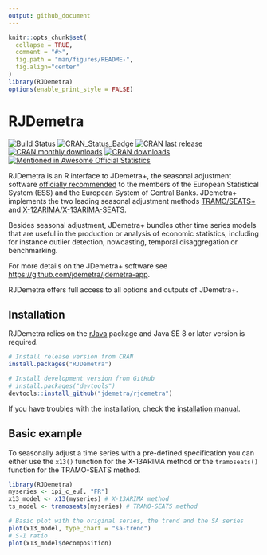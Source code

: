 ```yaml
---
output: github_document
---
```


<!-- README.md is generated from README.Rmd. Please edit that file -->

```r
knitr::opts_chunk$set(
  collapse = TRUE,
  comment = "#>",
  fig.path = "man/figures/README-",
  fig.align="center"
)
library(RJDemetra)
options(enable_print_style = FALSE)
```

# RJDemetra <img src="man/figures/logo.png" align="right" alt="" />

[![Build Status](https://api.travis-ci.com/jdemetra/rjdemetra.svg?branch=master)](https://travis-ci.com/jdemetra/rjdemetra)
[![CRAN_Status_Badge](http://www.r-pkg.org/badges/version/RJDemetra)](https://cran.r-project.org/package=RJDemetra)
[![CRAN last release](http://www.r-pkg.org/badges/last-release/RJDemetra)](https://cran.r-project.org/package=RJDemetra)
[![CRAN monthly downloads](http://cranlogs.r-pkg.org/badges/RJDemetra?color=lightgrey)](https://cran.r-project.org/package=RJDemetra)
[![CRAN downloads](http://cranlogs.r-pkg.org/badges/grand-total/RJDemetra?color=lightgrey)](https://cran.r-project.org/package=RJDemetra)
[![Mentioned in Awesome Official Statistics ](https://awesome.re/mentioned-badge.svg)](http://www.awesomeofficialstatistics.org)

RJDemetra is an R interface to JDemetra+, the seasonal adjustment software [officially recommended](https://ec.europa.eu/eurostat/cros/system/files/Jdemetra_%20release.pdf) to the members of the European Statistical System (ESS) and the European System of Central Banks. JDemetra+ implements the two leading seasonal adjustment methods [TRAMO/SEATS+](http://www.bde.es/bde/en/secciones/servicios/Profesionales/Programas_estadi/Programas_estad_d9fa7f3710fd821.html) and [X-12ARIMA/X-13ARIMA-SEATS](https://www.census.gov/srd/www/x13as/).

Besides seasonal adjustment, JDemetra+ bundles other time series models that are useful in the production or analysis of economic statistics, including for instance outlier detection, nowcasting, temporal disaggregation or benchmarking.

For more details on the JDemetra+ software see <https://github.com/jdemetra/jdemetra-app>.

RJDemetra offers full access to all options and outputs of JDemetra+.

## Installation

RJDemetra relies on the [rJava](https://CRAN.R-project.org/package=rJava) package and Java SE 8 or later version is required.


```r
# Install release version from CRAN
install.packages("RJDemetra")

# Install development version from GitHub
# install.packages("devtools")
devtools::install_github("jdemetra/rjdemetra")
```

If you have troubles with the installation, check the [installation manual](https://jdemetra.github.io/rjdemetra/articles/installation-manual.html).

## Basic example

To seasonally adjust a time series with a pre-defined specification you can either use the `x13()` function for the X-13ARIMA method or the `tramoseats()` function for the TRAMO-SEATS method.

```r
library(RJDemetra)
myseries <- ipi_c_eu[, "FR"]
x13_model <- x13(myseries) # X-13ARIMA method
ts_model <- tramoseats(myseries) # TRAMO-SEATS method

# Basic plot with the original series, the trend and the SA series
plot(x13_model, type_chart = "sa-trend")
# S-I ratio
plot(x13_model$decomposition)
```
